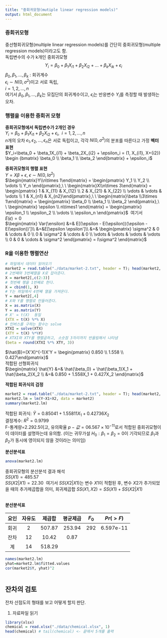```yaml
---
title: "중회귀모형(mutiple linear regression models)"
output: html_document
---
```


### 중회귀모형
중선형회귀모형(multiple linear regression models)를 간단히 중회귀모형(multiple regression models)이라고도 함.\
독립변수의 수가 k개인 중회귀모형\
$$Y_i = \beta_0 + \beta_1X_{i1} + \beta_2X_{i2} + ... + \beta_kX_{ik} + \epsilon_i$$ 
$\beta_0, \beta_1, ..., \beta_k$ : 회귀계수\
$\epsilon_i \sim N(0, \sigma^2)$이고 서로 독립, \
$i = 1, 2, ..., n$\
여기서 $\beta_0, \beta_1, ..., \beta_k$는 모집단의 회귀계수이고,\ $\epsilon_i$는 반응변수 $Y_i$를 측정할 때 발생하는 오차.


### 행렬을 이용한 중회귀 모형
**중회귀모형에서 독립변수가 2개인 경우**\
$Y_i = \beta_0 + \beta_1X_{i1} + \beta_2X_{i2} + \epsilon_i, \ \ i = 1, 2, ..., n$\
$n$개의 오차 $\epsilon_1, \epsilon_2, ..., \epsilon_n$은 서로 독립이고, 각각 $N(0, \sigma^2)$의 분포를 따른다고 가정
**벡터표현**\
$Y_i=\beta_0 + \beta_1X_{i1} + \beta_2X_{i2} + \epsilon_i = (1, X_{i1}, X+{i2}) \begin {bmatrix} \beta_0 \\ \beta_1 \\ \beta_2 \end{bmatrix} + \epsilon_i$


**중회귀모형의 행렬 표현**\
$Y=X\beta + \epsilon, \ \epsilon \sim N(0, I\sigma^2)$\
$\begin{matrix}Y\\n\times 1\end{matrix} = \begin{pmatrix} Y_1 \\ Y_2 \\ \vdots \\ Y_n \end{pmatrix},\ \ \begin{matrix}X\\n\times 3\end{matrix} = \begin{pmatrix} 1 & X_{11} & X_{12} \\ 2 & X_{21} & X_{22} \\ \vdots & \vdots & \vdots \\ 1 & X_{n1} & X_{n2}\end{pmatrix},\ \ \begin{matrix}\beta \\3\times 1\end{matrix} = \begin{pmatrix} \beta_0 \\ \beta_1 \\ \beta_2 \end{pmatrix},\ \ \begin{matrix} \epsilon \\ n\times1 \end{matrix} = \begin{pmatrix} \epsilon_1 \\ \epsilon_2 \\ \vdots \\ \epsilon_n \end{pmatrix}$ 
\ 여기서 \
$E(\epsilon)=0$\
$\begin{matrix}
Var(\ensilon) &=& E[(\epsilon - E(\epsilon))(\epsilon - E(\epsilon))']\\
 &=&E[\epsilon \epsilon']\\
 &=&    \begin{pmatrix} 
          \sigma^2 & 0 & \cdots & 0 \\
          0 & \sigma^2 & \cdots & 0 \\
          \vdots & \vdots & \vdots & \vdots \\
          0 & 0 & \cdots & \sigma^2 
        \end{pmatrix} = I\sigma^2
\end{matrix}$

### R을 이용한 행렬연산

```r
# 파일에서 데이터 읽어오기
market2 = read.table("./data/market-2.txt", header = T); head(market2, 3)
# 2번째와 3번째열을 X로 잡아준다.
X = market2[,c(2:3)]
# 첫번째 행을 1번째로 한다.
X = cbind(1, X)
# Y는 파일에서 4번째 열을 가져온다.
Y = market2[,4]
# X와 Y를 행렬로 만들어준다.
X = as.matrix(X)
Y = as.matrix(Y)
# X' = t(X)  동일
(XTX = t(X) %*% X)
# 인버스를 구하는 함수는 solve
XTXI = solve(XTX)
(XTY = t(X) %*%Y)
# XTXI와 XTY를 행렬곱하고, 소숫점 3자리까지 반올림해서 나타냄
(beta = round(XTXI %*% XTY, 3))
```
$\hat{B}=(X'X)^{-1}X'Y = \begin{pmatrix} 0.850 \\ 1.558 \\ 0.427\end{pmatrix}$ \
적합된 선형회귀식\
$\begin{matrix} \hat{Y} &=&  \hat{\beta_0} + \hat{\beta_1}X_1 + \hat{\beta_2}X_2 \\ &=& 0.850 + 1.558X_1 + 0.427X_2 \end{matrix}$

**적합된 회귀식의 검정**\
```r
market2 = read.table("./data/market-2.txt", header = T); head(market2, 3)
market2.lm = lm(Y~X1+X2, data = market2)
summary(market2.lm)
```
적합된 회귀식: $\hat{Y}=0.85041+1.55811X_1+0.42736X_2$\
결정계수: $R^2 = 0.9799$\
F-통계량=2.292.5이고, 유의확율 $p-값=06.567\times 10^{-11}$로서 적합된 중회귀모형이 이 데이터를 설명하는데 유의함.
(이는 귀무가설 $H_0:\beta_1=\beta_2=0$이 기각되므로 $\beta_1$과 $\beta_2$가 동시에 영이되지 않을 것이라는 의미임)


**분산분석표**\
```r
anova(market2.lm)
```
중회귀모형의 분산분석 결과 해석\
$SS(X1)=485.57$\
$SS(X2|X1)=22.30$\ 
여기서 $SS(X2|X1)$는 변수 $X1$이 적합된 후, 변수 $X2$가 추가되었을 때의 추가제곱합을 의미, 회귀제곱합 $SS(X1, X2)=SS(X1) + SS(X2|X1)$\

\
**분산분석표**\

| 요인 | 자유도 | 제곱합 | 평균제곱 | $F_0$ | $Pr(>F)$ |
| :---: | :---: |  :---: |  :---: | :---: |  :---: |
| 회귀 | 2 | 507.87 | 253.94 | 292 | 6.597e-11 |
| 잔차 | 12 | 10.42 | 0.87 |   |   |
| 계 | 14 | 518.29 |   |   |   |


```r
names(market2.lm)
yhat=market2.lm$fitted.values
cor(market2$Y, yhat)^2
```

```r

```





## 잔차의 검토
잔차 산점도의 형태를 보고 어떻게 할지 판단.

1) 자료파일 읽기
```r
library(xlsx)
chemical = read.xlsx("./data/chemical.xlsx", 1)
head(chemical) # tail(chemical) <- 끝에서 5개를 출력

```


